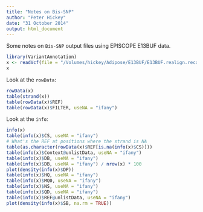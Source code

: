 ```yaml
---
title: "Notes on Bis-SNP"
author: "Peter Hickey"
date: "31 October 2014"
output: html_document
---
```


Some notes on `Bis-SNP` output files using EPISCOPE E13BUF data.

```r
library(VariantAnnotation)
x <- readVcf(file = "/Volumes/hickey/Adipose/E13BUF/E13BUF.realign.recal.snp.filtered.sort.vcf.gz", genome = 'hg19')
x
```

Look at the `rowData`:

```r
rowData(x)
table(strand(x))
table(rowData(x)$REF)
table(rowData(x)$FILTER, useNA = "ifany")
```

Look at the `info`:

```r
info(x)
table(info(x)$CS, useNA = "ifany")
# What's the REF at positions where the strand is NA
table(as.character(rowData(x)$REF[is.na(info(x)$CS)]))
table(info(x)$Context@unlistData, useNA = "ifany")
table(info(x)$DB, useNA = "ifany")
table(info(x)$DB, useNA = "ifany") / nrow(x) * 100
plot(density(info(x)$DP))
table(info(x)$HQ, useNA = "ifany")
table(info(x)$MQ0, useNA = "ifany")
table(info(x)$NS, useNA = "ifany")
table(info(x)$QD, useNA = "ifany")
table(info(x)$REF@unlistData, useNA = "ifany")
plot(density(info(x)$SB, na.rm = TRUE))
```